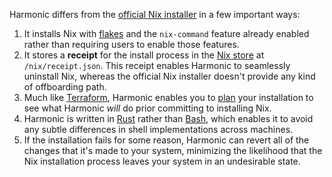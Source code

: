 Harmonic differs from the [official Nix installer][official] in a few important ways:

1. It installs Nix with [flakes] and the `nix-command` feature already enabled rather than requiring users to enable those features.
1. It stores a **receipt** for the install process in the [Nix store][store] at `/nix/receipt.json`. This receipt enables Harmonic to seamlessly uninstall Nix, whereas the official Nix installer doesn't provide any kind of offboarding path.
1. Much like [Terraform], Harmonic enables you to [plan] your installation to see what Harmonic *will* do prior committing to installing Nix.
1. Harmonic is written in [Rust] rather than [Bash], which enables it to avoid any subtle differences in shell implementations across machines.
1. If the installation fails for some reason, Harmonic can revert all of the changes that it's made to your system, minimizing the likelihood that the Nix installation process leaves your system in an undesirable state.

[bash]: https://en.wikipedia.org/Bash_(Unix_shell)
[flakes]: /concepts/flakes
[official]: https://nixos.org/download
[plan]: https://developer.hashicorp.com/terraform/cli/commands/plan
[rust]: https://rust-lang.org
[store]: /nix/store
[terraform]: https://terraform.io
